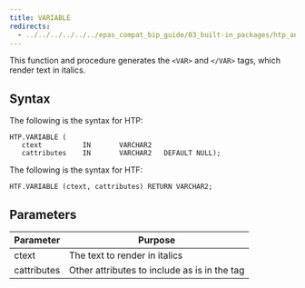 ```yaml
---
title: VARIABLE
redirects:
  - ../../../../../../epas_compat_bip_guide/03_built-in_packages/htp_and_htf/variable #generated for docs/epas/reorg-role-use-case-mode
---
```


This function and procedure generates the `<VAR>` and `</VAR>` tags, which render text in italics.

## Syntax

The following is the syntax for HTP:

```
HTP.VARIABLE (
   ctext          IN       VARCHAR2
   cattributes    IN       VARCHAR2   DEFAULT NULL);
```

The following is the syntax for HTF:

```
HTF.VARIABLE (ctext, cattributes) RETURN VARCHAR2;
```

## Parameters

| Parameter | Purpose  |
| --------- | -------- |
| ctext | The text to render in italics |
| cattributes | Other attributes to include as is in the tag |
